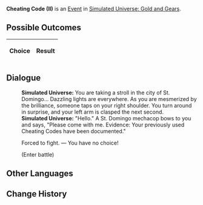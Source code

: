 {{Simulated Universe Event Infobox
|title         = Cheating Code (II)
|image         = Random Event Normal.png
|type          =
|domains_su    = 
|domains_ext   = 
|domains_swarm = 
|domains_gng   = Occurrence
|requirements  =
|prev          = {{tx}}
|next          = {{tx}}
|indexRewards  =
|characters    = 
}}
'''Cheating Code (II)''' is an [[Simulated Universe/Events|Event]] in [[Simulated Universe: Gold and Gears]].

==Possible Outcomes==
{| class="article-table"
!Choice
!Result

|}

<!--
==Gameplay Notes==

-->
==Dialogue==
{{Dialogue Start}}
:'''Simulated Universe:''' You are taking a stroll in the city of St. Domingo... Dazzling lights are everywhere. As you are mesmerized by the brilliance, someone taps on your right shoulder. You turn around in surprise, and your left arm is clasped the next second.
:'''Simulated Universe:''' "Hello." A St. Domingo mechacop bows to you and says, "Please come with me. Evidence: Your previously used Cheating Codes have been documented."
:{{DIcon|Star}} Forced to fight. &mdash; You have no choice!
:;(Enter battle)
::{{Enemy List|Senior Staff: Team Leader (Bug)*1/}}
{{Dialogue End}}

==Other Languages==
{{Other Languages
|zhs   = 作弊代码（其二）
|zht   = 作弊程式碼（其二）
|ja    = チートコード（その2）
|ko    = 치트 코드 (2)
|es    = Código de trampa (II)
|fr    = Code de triche (II)
|ru    = Читерский код II
|th    = รหัสฉ้อโกง (2)
|vi    = Mã Cheat 2
|de    = Cheat-Code (Teil 2)
|id    = Kode Cheat (2)
|pt    = Código de Trapaça (II)
}}

==Change History==
{{Change History|1.0}}
